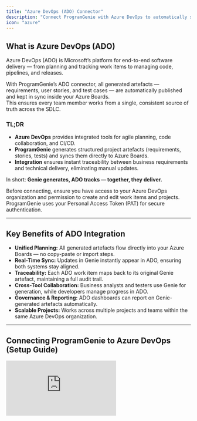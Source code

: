 ```yaml
---
title: "Azure DevOps (ADO) Connector"
description: "Connect ProgramGenie with Azure DevOps to automatically sync generated requirements, user stories, and test cases into your ADO projects."
icon: "azure"
---
```


## What is Azure DevOps (ADO)
Azure DevOps (ADO) is Microsoft’s platform for end-to-end software delivery — from planning and tracking work items to managing code, pipelines, and releases.

With ProgramGenie’s ADO connector, all generated artefacts — requirements, user stories, and test cases — are automatically published and kept in sync inside your Azure Boards.  
This ensures every team member works from a single, consistent source of truth across the SDLC.

### TL;DR
- **Azure DevOps** provides integrated tools for agile planning, code collaboration, and CI/CD.  
- **ProgramGenie** generates structured project artefacts (requirements, stories, tests) and syncs them directly to Azure Boards.  
- **Integration** ensures instant traceability between business requirements and technical delivery, eliminating manual updates.

In short: **Genie generates, ADO tracks — together, they deliver.**

<Info>
Before connecting, ensure you have access to your Azure DevOps organization and permission to create and edit work items and projects.  
ProgramGenie uses your Personal Access Token (PAT) for secure authentication.
</Info>

---

## Key Benefits of ADO Integration

- **Unified Planning:** All generated artefacts flow directly into your Azure Boards — no copy-paste or import steps.  
- **Real-Time Sync:** Updates in Genie instantly appear in ADO, ensuring both systems stay aligned.
- **Traceability:** Each ADO work item maps back to its original Genie artefact, maintaining a full audit trail.
- **Cross-Tool Collaboration:** Business analysts and testers use Genie for generation, while developers manage progress in ADO.
- **Governance & Reporting:** ADO dashboards can report on Genie-generated artefacts automatically.
- **Scalable Projects:** Works across multiple projects and teams within the same Azure DevOps organization.

---

## Connecting ProgramGenie to Azure DevOps (Setup Guide)

<iframe
  className="w-full aspect-video rounded-xl"
  src="https://www.youtube.com/embed/LXQ-e5h0u8o"
  title="ProgramGenie Azure DevOps Connector Setup"
  frameBorder="0"
  allow="accelerometer; autoplay; clipboard-write; encrypted-media; gyroscope; picture-in-picture"
  allowFullScreen
/>

To integrate ProgramGenie with Azure DevOps, configure the connector using your ADO organization URL and Personal Access Token (PAT).

<Steps>
  <Step title="Integration">
    Select **Azure DevOps** as the product to integrate with ProgramGenie.
  </Step>
  <Step title="Name">
    Create a descriptive name for the connector instance (e.g., “ADO – Product Delivery”).
  </Step>
  <Step title="Description">
    Optionally describe the purpose of this connector (e.g., “Syncs requirements and tests with ADO Project X”).
  </Step>
  <Step title="Organization URL">
    Enter your Azure DevOps organization URL, for example:  
    `https://dev.azure.com/your-organization/`
  </Step>
  <Step title="Personal Access Token (PAT)">
    The PAT allows ProgramGenie to authenticate securely with Azure DevOps.

    - In Azure DevOps, go to **User Settings → Personal Access Tokens**.
    - Click **New Token**.
    - Name it (e.g., “ProgramGenie Integration”) and set an expiry date (recommended 90 days).
    - Under **Scopes**, select **Work Items (Read & Write)** and **Project & Team (Read)**.
    - Create the token and copy the generated string.
    - Paste it into the ProgramGenie ADO connector screen along with your Organization URL.

    <Warning>
    **Important:** PATs are user-specific and expire automatically.  
    When your token expires or is revoked, ProgramGenie will stop syncing until you add a new one.
    </Warning>

    <Note>
    **Tip:** Use short-lived tokens and renew them periodically for better security hygiene.
    </Note>
  </Step>
  <Step title="Project Name">
    Select or enter the name of the Azure DevOps project where you want artefacts to sync.  
    ProgramGenie will automatically create corresponding work items if they don’t exist.
  </Step>
  <Step title="Work Item Types Mapping">
    Map Genie artefacts to ADO work item types (e.g., Requirement → Feature, Story → User Story, Test Case → Test Case).
  </Step>
</Steps>

---

## Troubleshooting (ADO Connector)

<AccordionGroup>
  <Accordion title="Connection fails when authenticating with Azure DevOps.">
    **Cause:** Invalid Organization URL or expired Personal Access Token.  
    **Solution:**
    - Confirm the Organization URL matches your ADO Cloud domain (`https://dev.azure.com/your-org/`).
    - Generate a new PAT with proper scopes and re-enter it in ProgramGenie.
  </Accordion>

  <Accordion title="I receive an 'Unauthorized' (401) error.">
    **Cause:** The PAT doesn’t have required permissions or belongs to another account.  
    **Solution:**
    - Ensure the token scope includes “Work Items (Read & Write)”.
    - Verify that the PAT owner has access to the selected project.
    - Try re-authenticating with a new token.
  </Accordion>

  <Accordion title="Work items are not appearing in ADO after sync.">
    **Cause:** Incorrect project mapping or insufficient permissions.  
    **Solution:**
    - Check that the Project Name matches exactly the target ADO project.
    - Verify that your PAT user has create-item rights.
    - Re-sync the project from Genie’s connector panel.
  </Accordion>

  <Accordion title="Changes in Genie aren’t reflected in ADO.">
    **Cause:** The auto-sync process is paused or the PAT expired.  
    **Solution:**
    - Click “Resync” in ProgramGenie or reconnect the integration.
    - If still stuck, check whether your PAT is active under Azure DevOps Settings → Personal Access Tokens.
  </Accordion>

  <Accordion title="Mapping errors between Genie artefacts and ADO work items.">
    **Cause:** Incorrect work item type mapping.  
    **Solution:**
    - Go to connector settings and ensure artefact types align (e.g., Story → User Story).
    - Save changes and retry sync.
  </Accordion>
</AccordionGroup>

---

## FAQ (Azure DevOps Connector)

<AccordionGroup>
  <Accordion title="Why does ProgramGenie need my Personal Access Token (PAT)?">
    The PAT is a secure way for ProgramGenie to communicate with Azure DevOps APIs without storing your password.
  </Accordion>

  <Accordion title="Can multiple users connect the same ADO project?">
    Yes. Each user can connect with their own PAT to maintain individual access control.
  </Accordion>

  <Accordion title="What happens when the PAT expires?">
    ProgramGenie stops syncing with ADO until a new token is generated and updated in the connector.
  </Accordion>

  <Accordion title="Does ProgramGenie modify existing ADO work items?">
    Genie only updates the work items it created; it does not delete or alter unrelated tasks.
  </Accordion>

  <Accordion title="How often does ProgramGenie sync with ADO?">
    Syncs happen in near real time. You can trigger a manual sync anytime.
  </Accordion>

  <Accordion title="What permissions do I need in Azure DevOps?">
    You need permission to create, edit, and link work items within the target project.  
    If you’re unsure, contact your ADO administrator.
  </Accordion>

  <Accordion title="Can I disconnect or switch the ADO account later?">
    Yes. You can disconnect the connector anytime in ProgramGenie settings and reconnect with another account.
  </Accordion>
</AccordionGroup>
